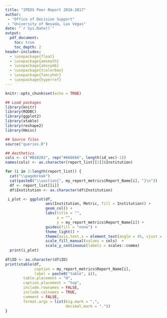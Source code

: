 ```yaml
---
title: "IPEDS Peer Report 2016-2017"
author: 
 - "Office of Decision Support"
 - "University of Nevada, Las Vegas"
date: "`r Sys.Date()`"
output: 
  pdf_document:
    toc: true
    toc_depth: 2
header-includes:
  - \usepackage{float}
  - \usepackage{amsmath}
  - \usepackage{amssymb}
  - \usepackage{tcolorbox}
  - \usepackage{fancyhdr}
  - \usepackage{hyperref}
---
```



```r
knitr::opts_chunk$set(echo = TRUE)

## Load packages
library(knitr)
library(RODBC)
library(ggplot2)
library(xtable)
library(reshape2)
library(Hmisc)

## Source files
source("queries.R")

## Aesthetics
cols <- c("#B10202", rep("#666666", length(id_vec)-1))
names(cols) <- as.character(report_list[[2]]$Institution)

```


```r
for (i in 2:length(report_list)) {
  cat("\\pagebreak")
  cat(paste0("\\section{", my_report_metrics$Report_Name[i], "}\n"))
  df <- report_list[[i]]
  df$Institution <- as.character(df$Institution)

 i_plot <- ggplot(df,
                  aes(Institution, Metric, fill = Institution)) +  
                  geom_col() +
                  labs(title = "", 
                       x = "", 
                       y = my_report_metrics$Report_Name[i]) +
                  guides(fill = "none") +
                  theme_light() +
                  theme(axis.text.x = element_text(angle = 45, vjust = 1, hjust = 1)) +
                  scale_fill_manual(values = cols)  +
                  scale_y_continuous(labels = scales::comma)
  print(i_plot)
  
df$ID <- as.character(df$ID)
print(xtable(df, 
             caption = my_report_metrics$Report_Name[i], 
             label = paste0("table", i)),
        table.placement = "H",
        caption.placement = "top",
        include.rownames = FALSE,
        include.colnames = TRUE,
        comment = FALSE,
        format.args = list(big.mark = ",",
                           decimal.mark = "."))   
}
```
